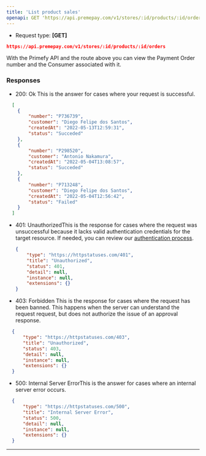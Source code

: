 ```yaml
---
title: 'List product sales'
openapi: GET 'https://api.premepay.com/v1/stores/:id/products/:id/orders'
---
```


* Request type: **\[GET]**

```json
https://api.premepay.com/v1/stores/:id/products/:id/orders
```

With the Primefy API and the route above you can view the Payment Order number and the Consumer associated with it.

### **Responses**

* 200: Ok
This is the answer for cases where your request is successful.

```json
  [
  	{
  		"number": "P736739",
  		"customer": "Diego Felipe dos Santos",
  		"createdAt": "2022-05-13T12:59:31",
  		"status": "Succeded"
  	},
  	{
  		"number": "P298520",
  		"customer": "Antonio Nakamura",
  		"createdAt": "2022-05-04T13:08:57",
  		"status": "Succeded"
  	},
  	{
  		"number": "P713248",
  		"customer": "Diego Felipe dos Santos",
  		"createdAt": "2022-05-04T12:56:42",
  		"status": "Failed"
  	}
  ]
  ```

* 401: UnauthorizedThis is the response for cases where the request was unsuccessful because it lacks valid authentication credentials for the target resource.
  If needed, you can review our [authentication process](https://www.notion.so/Authentication-c941a0cb8e2647b187d87fcf8a314b37?pvs=21).
  
  
  ```json
  {
      "type": "https://httpstatuses.com/401",
      "title": "Unauthorized",
      "status": 401,
      "detail": null,
      "instance": null,
      "extensions": {}
  }
  ```

* 403: Forbidden
This is the response for cases where the request has been banned. This happens when the server can understand the request request, but does not authorize the issue of an approval response.


```json
  {
      "type": "https://httpstatuses.com/403",
      "title": "Unauthorized",
      "status": 403,
      "detail": null,
      "instance": null,
      "extensions": {}
  }
  ```

* 500: Internal Server ErrorThis is the answer for cases where an internal server error occurs.

```json
  {
      "type": "https://httpstatuses.com/500",
      "title": "Internal Server Error",
      "status": 500,
      "detail": null,
      "instance": null,
      "extensions": {}
  }
  ```

***
